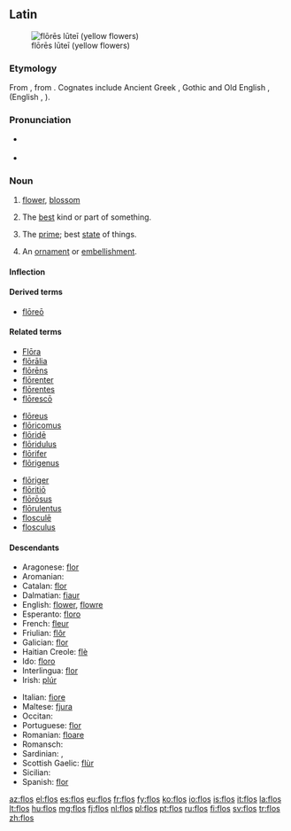 ==Latin==
[[Image:Gagea probably bohemica seglea.JPG|thumb|flōrēs lūteī (yellow flowers)]]
===Etymology===
From {{proto|Indo-European|bʰleh₃-|flower, blossom|lang=la}}, from {{proto|Indo-European|bʰel-|lang=la|to bloom|title=}}.  Cognates include Ancient Greek {{term|φύλλον|tr=phullon|lang=grc|sc=polytonic}}, Gothic {{term|sc=Goth|𐌱𐌻𐍉𐌼𐌰|tr=blōma|lang=got}} and Old English {{term|blostm|blōstm|lang=ang}}, {{term|blæd||leaf|lang=ang}} (English {{term|blossom|lang=en}}, {{term|blade|lang=en}}).

===Pronunciation===
* {{a|Classical}} {{IPA|/floːs/|lang=la}}
* {{audio|la-cls-flos.ogg|Audio (Classical)}}

===Noun===
{{la-noun|flōs|floris|flōris|m|third}}

# [[flower]], [[blossom]]
# {{figuratively}} The [[best]] kind or part of something.
# {{figuratively}} The [[prime]]; best [[state]] of things.
# {{figuratively}} An [[ornament]] or [[embellishment]].

====Inflection====
{{la-decl-3rd|flos|flōs|flor|flōr}}

====Derived terms====
* [[floreo#Latin|flōreō]]

====Related terms====
{{top3}}
* [[Flora#Latin|Flōra]]
* [[floralia|flōrālia]]
* [[florens|flōrēns]]
* [[florenter|flōrenter]]
* [[florentes|flōrentes]]
* [[floresco|flōrescō]]
{{mid3}}
* [[floreus|flōreus]]
* [[floricomus|flōricomus]]
* [[floride#Latin|flōridē]]
* [[floridulus|flōridulus]]
* [[florifer|flōrifer]]
* [[florigenus|flōrigenus]]
{{mid3}}
* [[floriger|flōriger]]
* [[floritio|flōritiō]]
* [[florosus|flōrōsus]]
* [[florulentus|flōrulentus]]
* [[floscule|flosculē]]
* [[flosculus]]
{{bottom}}

====Descendants====
{{top2}}
* Aragonese: [[flor#Aragonese|flor]]
* Aromanian: {{l|rup|floare}}
* Catalan: [[flor#Catalan|flor]]
* Dalmatian: [[fiaur]]
* English: [[flower]], [[flowre]]
* Esperanto: [[floro]]
* French: [[fleur]]
* Friulian: [[flôr]]
* Galician: [[flor#Galician|flor]]
* Haitian Creole: [[flè]]
* Ido: [[floro]]
* Interlingua: [[flor#Interlingua|flor]]
* Irish: [[plúr]]
{{mid2}}
* Italian: [[fiore]]
* Maltese: [[fjura]]
* Occitan: {{l|oc|hlor}}
* Portuguese: [[flor#Portuguese|flor]]
* Romanian: [[floare]]
* Romansch: {{l|rm|flur}}
* Sardinian: {{l|sro|fiòre}}, {{l|sro|flore}}
* Scottish Gaelic: [[flùr]]
* Sicilian: {{l|scn|ciuri}}
* Spanish: [[flor#Spanish|flor]]
{{bottom}}

[[Category:la:Flowers| ]]

[[az:flos]]
[[el:flos]]
[[es:flos]]
[[eu:flos]]
[[fr:flos]]
[[fy:flos]]
[[ko:flos]]
[[io:flos]]
[[is:flos]]
[[it:flos]]
[[la:flos]]
[[lt:flos]]
[[hu:flos]]
[[mg:flos]]
[[fj:flos]]
[[nl:flos]]
[[pl:flos]]
[[pt:flos]]
[[ru:flos]]
[[fi:flos]]
[[sv:flos]]
[[tr:flos]]
[[zh:flos]]